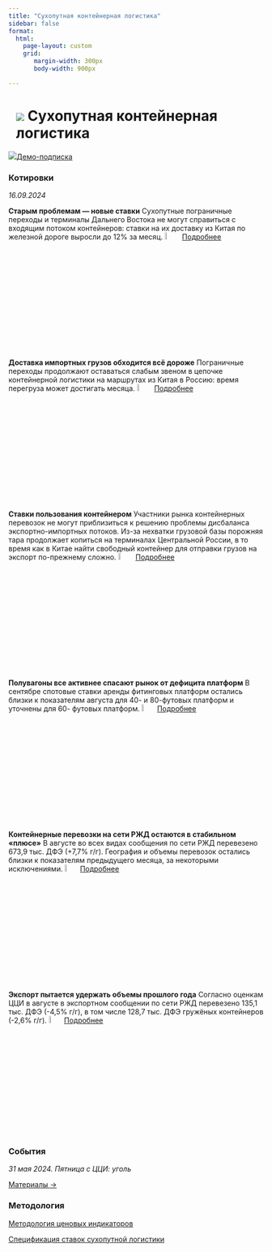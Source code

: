 ```yaml
---
title: "Сухопутная контейнерная логистика"
sidebar: false
format: 
  html:
    page-layout: custom
    grid:
       margin-width: 300px
       body-width: 900px

---
```


# ![](../images/icon-barcode.svg) Сухопутная контейнерная логистика {.my-custom-class style="margin-left:3%;"}

![](../images/icon-subscription.svg)[Демо-подписка](../demo-subscription.qmd)

::: {.grid style="margin-left:0%"}
::: {.g-col-12 .g-col-sm-12 .g-col-xs-12 .g-col-xl-6 .g-col-md-6 .g-col-lg-6}
### Котировки

*16.09.2024* 

**Старым проблемам — новые ставки** Сухопутные пограничные переходы и терминалы Дальнего Востока не могут справиться с входящим потоком контейнеров: ставки на их доставку из Китая по железной дороге выросли до 12% за месяц. ![](../images/icon-locker.svg){width="6%"} [Подробнее](../demo-subscription.qmd)

**Доставка импортных грузов обходится всё дороже** Пограничные переходы продолжают оставаться слабым звеном в цепочке контейнерной логистики на маршрутах из Китая в Россию: время перегруза может достигать месяца. ![](../images/icon-locker.svg){width="6%"} [Подробнее](../demo-subscription.qmd)

**Ставки пользования контейнером** Участники рынка контейнерных перевозок не могут приблизиться к решению проблемы дисбаланса экспортно-импортных потоков. Из-за нехватки грузовой базы порожняя тара продолжает копиться на терминалах Центральной России, в то время как в Китае найти свободный контейнер для отправки грузов на экспорт по-прежнему сложно. ![](../images/icon-locker.svg){width="6%"} [Подробнее](../demo-subscription.qmd)

**Полувагоны все активнее спасают рынок от дефицита платформ** В сентябре спотовые ставки аренды фитинговых платформ остались близки к показателям августа для 40- и 80-футовых платформ и уточнены для 60- футовых платформ. ![](../images/icon-locker.svg){width="6%"}[Подробнее](../demo-subscription.qmd)

**Контейнерные перевозки на сети РЖД остаются в стабильном «плюсе»** В августе во всех видах сообщения по сети РЖД перевезено 673,9 тыс. ДФЭ (+7,7% г/г). География и объемы перевозок остались близки к показателям предыдущего месяца, за некоторыми исключениями. ![](../images/icon-locker.svg){width="6%"}[Подробнее](../demo-subscription.qmd)

**Экспорт пытается удержать объемы прошлого года** Согласно оценкам ЦЦИ в августе в экспортном сообщении по сети РЖД перевезено 135,1 тыс. ДФЭ (-4,5% г/г), в том числе 128,7 тыс. ДФЭ гружёных контейнеров (-2,6% г/г). ![](../images/icon-locker.svg){width="6%"}[Подробнее](../demo-subscription.qmd)
:::

::: {.g-col-12 .g-col-sm-12 .g-col-xs-12 .g-col-xl-6 .g-col-md-6 .g-col-lg-6}
### События

*31 мая 2024. Пятница с ЦЦИ: уголь*

[Материалы →](../events/2024-05-31-coal.qmd)

:::

::: {.g-col-12 .g-col-sm-12 .g-col-xs-12 .g-col-xl-4 .g-col-md-6 .g-col-lg-6}
### Методология

[Методология ценовых индикаторов](../methodology/methodology-benchmark-pbc.qmd)

[Спецификация ставок сухопутной логистики](../methodology/specs-logistics.qmd)
:::
:::
